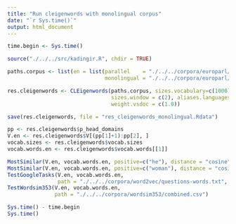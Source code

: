 ```yaml
---
title: "Run cleigenwords with monolingual corpus"
date: "`r Sys.time()`"
output: html_document
---
```


```r
time.begin <- Sys.time()

source("./../../src/kadingir.R", chdir = TRUE)
```

```r
paths.corpus <- list(en = list(parallel    = "./../../corpora/europarl/europarl-v7.es-en.en.tokenized.10000",
                               monolingual = "./../../corpora/europarl/europarl-v7.es-en.en.tokenized.10000"))

res.cleigenwords <- CLEigenwords(paths.corpus, sizes.vocabulary=c(1000), dim.common=50, dim.evd=110,
                                 sizes.window = c(2), aliases.languages=c("en"), plot = TRUE,
                                 weight.vsdoc = c(1.0))

save(res.cleigenwords, file = "res_cleigenwords_monolingual.Rdata")
```

```r
pp <- res.cleigenwords$p_head_domains
V.en <- res.cleigenwords$V[(pp[1]+1):pp[2], ]
vocab.sizes <- res.cleigenwords$vocab.sizes
vocab.words.en <- res.cleigenwords$vocab.words[[1]]
```

```r
MostSimilar(V.en, vocab.words.en, positive=c("he"), distance = "cosine")
MostSimilar(V.en, vocab.words.en, positive=c("woman"), distance = "cosine")
TestGoogleTasks(V.en, vocab.words.en,
                path = "./../../corpora/word2vec/questions-words.txt", n.cores = 10)
TestWordsim353(V.en, vocab.words.en,
               path = "./../../corpora/wordsim353/combined.csv")
```

```r
Sys.time() - time.begin
Sys.time()
```